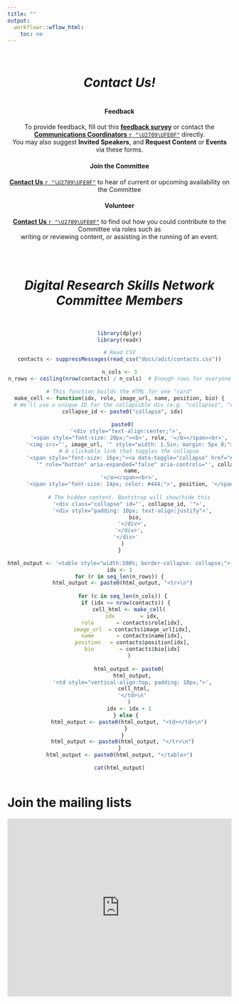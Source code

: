 ```yaml
---
title: ""
output:
  workflowr::wflow_html:
    toc: no
--- 
```


<div style="text-align: center">
<br>

# *Contact Us!*

<span style="display:inline-block; width:80%;"><wimr></span>

#### **Feedback**    
To provide feedback, fill out this [**feedback survey**](link) or contact the [**Communications Coordinators** `r "\U2709\UFE0F"`](mailto:nicole.fewings@sydney.edu.au;elizabeth.dunn@sydney.edu.au?cc=thomas.oneil@sydney.edu.au;harry.robertson@sydney.edu.au&subject=Feedback%20Email&body=Dear%20Communications%20Coordinators%2C%0A%0A*feel%20free%20to%20use%20prepopulated%20forms%20below*%0A%0A===template===%0A%0AI%20am%20writing%20this%20email%20to%20suggest%20a%20Speaker%0A%0A===template===%0A%0AI%20am%20writing%20this%20email%20to%20provide%20%5Bpositive/negative%5D%20feedback%20about%20the%20%5Bmonth/theme%5D%20%5Bseminar/workshop/in-focus/event%5D%0A...%0A%0A===%0A%0AI%20am%20writing%20this%20email%20to%20provide%20the%20following%20feedback%20about%20%5Bmonth/theme%5D%20%5Bseminar/workshop/in-focus/event%5D%3A%0A-%0A%0A===%0A%0AKind%20regards%2C) directly.<br>You may also suggest **Invited Speakers**, and **Request Content** or **Events** via these forms. 

#### **Join the Committee**    
[**Contact Us** `r "\U2709\UFE0F"`](mailto:harry.robertson@sydney.edu.au?cc=thomas.oneil@sydney.edu.au;nicole.fewings@sydney.edu.au;elizabeth.dunn@sydney.edu.au&subject=Committee%20Membership%20Inquiry&body=Dear%20Secretary%2C%0A%0A*feel%20free%20to%20use%20prepopulated%20forms%20below*%0A%0A===%0A%0AI%20am%20writing%20to%20inquire%20about%20a%20position%20on%20the%20Committee.%20What%20positions%20are%20available%20and%20what%20are%20their%20responsibilities%3F%0A%0A===%0A%0AI%20am%20writing%20to%20inquire%20about%20the%20%5Bposition%5D%20on%20the%20Committee.%20Could%20you%20provide%20information%20on%20the%20roles%20and%20responsibilities%20of%20the%20position%2C%20or%20could%20we%20schedule%20a%20time%20to%20meet%20and%20discuss%20the%20potential%20for%20me%20to%20join%20the%20team%3F%0A%0A===%0A%0AI%20am%20writing%20to%20nominate%20%5Bmyself/another%20person%5D%20for%20%5Ba%20position%5D%20on%20the%20committee.%0A%0A===%0A%0AKind%20regards%2C) to hear of current or upcoming availability on the Committee

#### **Volunteer**   
[**Contact Us** `r "\U2709\UFE0F"`](mailto:nicole.fewings@sydney.edu.au;elizabeth.dunn@sydney.edu.au;yuchen.li@sydney.edu.au;sifan.zhang@sydney.edu.au?cc=thomas.oneil@sydney.edu.au&subject=Volunteering%20Inquiry&body=Dear%20Committee%20Members%2C%0A%0A*feel%20free%20to%20use%20prepopulated%20forms%20below*%0A%0A===%0A%0AI%27m%20inquiring%20about%20the%20opportunity%20to%20volunteer%20for%20the%20Network.%20I%20am%20able%20to%3A%0A-%20%5BHelp%20write%20new%20content%5D%0A-%20%5BHelp%20review%20content%5D%0A-%20%5BHelp%20during%20workshops%5D%0A-%20%5BAssist%20in%20other%20ways%5D%0A%0A===%0A%0AKind%20regards%2C) to find out how you could contribute to the Committee via roles such as  
writing or reviewing content, or assisting in the running of an event.

<br>



<span style="display:inline-block; width:80%;"><wimr></span>

# *Digital Research Skills Network<br>Committee Members*<br>

<br>

```r
library(dplyr)
library(readr)

# Read CSV
contacts <- suppressMessages(read_csv("docs/adit/contacts.csv"))

n_cols <- 3
n_rows <- ceiling(nrow(contacts) / n_cols)  # Enough rows for everyone

# This function builds the HTML for one "card"
make_cell <- function(idx, role, image_url, name, position, bio) {
  # We'll use a unique ID for the collapsible div (e.g. "collapse1", "collapse2", etc.)
  collapse_id <- paste0("collapse", idx)
  
  paste0(
    '<div style="text-align:center;">',
      '<span style="font-size: 20px;"><b>', role, '</b></span><br>',
      '<img src="', image_url, '" style="width: 1.5in; margin: 5px 0;"><br>',
      # A clickable link that toggles the collapse
      '<span style="font-size: 16px;"><a data-toggle="collapse" href="#', collapse_id, 
         '" role="button" aria-expanded="false" aria-controls="', collapse_id, '">',
        name,
      '</a></span><br>',
      '<span style="font-size: 14px; color: #444;">', position, '</span>',
      
      # The hidden content. Bootstrap will show/hide this
      '<div class="collapse" id="', collapse_id, '">',
        '<div style="padding: 10px; text-align:justify">',
          bio,
        '</div>',
      '</div>',
    '</div>'
  )
}

html_output <- '<table style="width:100%; border-collapse: collapse;">'
idx <- 1
for (r in seq_len(n_rows)) {
  html_output <- paste0(html_output, "<tr>\n")
  
  for (c in seq_len(n_cols)) {
    if (idx <= nrow(contacts)) {
      cell_html <- make_cell(
        idx        = idx,
        role       = contacts$role[idx],
        image_url  = contacts$image_url[idx],
        name       = contacts$name[idx],
        position   = contacts$position[idx],
        bio        = contacts$bio[idx]
      )
      
      html_output <- paste0(
        html_output,
        '<td style="vertical-align:top; padding: 10px;">',
         cell_html,
        '</td>\n'
      )
      idx <- idx + 1
    } else {
      html_output <- paste0(html_output, "<td></td>\n")
    }
  }
  html_output <- paste0(html_output, "</tr>\n")
}
html_output <- paste0(html_output, "</table>")

cat(html_output)

```

</div>

<span style="display:inline-block; width:80%;"><wimr></span>
 
# Join the mailing lists

<iframe width="900px" height="400px" src="https://forms.office.com/r/d8J7p67QqB?embed=true" frameborder="0" marginwidth="0" marginheight="0" style="border: none; max-width:100%; max-height:100vh" allowfullscreen webkitallowfullscreen mozallowfullscreen msallowfullscreen> </iframe>

<br>

<!-- <div style="text-align: left;"> -->
<!-- <img src="assets/headshot/headshot.jpg" alt="Tom" style="width: 1.5in; float: left; margin-right: 10px;"> -->
<!-- <div style="overflow: hidden;"> -->

<!-- ## [Name] -->

<!-- **Title** ✉: email@sydney.edu.au -->

<!-- Biography -->

<!-- </div> -->
<!-- </div> -->
<!-- <hr><br> -->